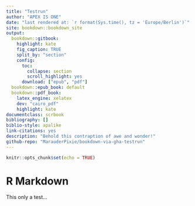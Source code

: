 ```yaml
--- 
title: "Testrun"
author: "APEX IS ONE"
date: "last rendered at: `r format(Sys.time(), tz = 'Europe/Berlin')`"
site: bookdown::bookdown_site
output:
  bookdown::gitbook:
    highlight: kate
    fig_caption: TRUE
    split_by: "section"
    config:
      toc:
        collapse: section
        scroll_highlight: yes
      download: ["epub", "pdf"]
  bookdown::epub_book: default
  bookdown::pdf_book: 
    latex_engine: xelatex
    dev: "cairo_pdf"
    highlight: kate
documentclass: scrbook
bibliography: []
biblio-style: apalike
link-citations: yes
description: "Behold this contraption of awe and wonder!"
github-repo: "MarauderPixie/bookdown-via-gha-testrun"
---
```


```r
knitr::opts_chunk$set(echo = TRUE)
```

# R Markdown

This only a test...